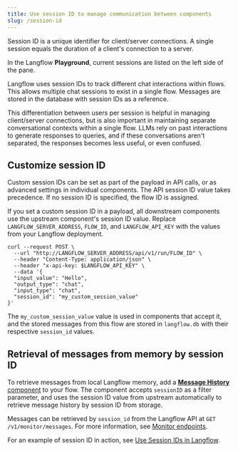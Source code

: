 ```yaml
---
title: Use session ID to manage communication between components
slug: /session-id
---
```


Session ID is a unique identifier for client/server connections. A single session equals the duration of a client's connection to a server.

In the Langflow **Playground**, current sessions are listed on the left side of the pane.

Langflow uses session IDs to track different chat interactions within flows. This allows multiple chat sessions to exist in a single flow. Messages are stored in the database with session IDs as a reference.

This differentiation between users per session is helpful in managing client/server connections, but is also important in maintaining separate conversational contexts within a single flow. LLMs rely on past interactions to generate responses to queries, and if these conversations aren't separated, the responses becomes less useful, or even confused.

## Customize session ID

Custom session IDs can be set as part of the payload in API calls, or as advanced settings in individual components. The API session ID value takes precedence. If no session ID is specified, the flow ID is assigned.

If you set a custom session ID in a payload, all downstream components use the upstream component's session ID value.
Replace `LANGFLOW_SERVER_ADDRESS`, `FLOW_ID`, and `LANGFLOW_API_KEY` with the values from your Langflow deployment.
```
curl --request POST \
  --url "http://LANGFLOW_SERVER_ADDRESS/api/v1/run/FLOW_ID" \
  --header "Content-Type: application/json" \
  --header "x-api-key: $LANGFLOW_API_KEY" \
  --data '{
  "input_value": "Hello",
  "output_type": "chat",
  "input_type": "chat",
  "session_id": "my_custom_session_value"
}'
```

The `my_custom_session_value` value is used in components that accept it, and the stored messages from this flow are stored in `langflow.db` with their respective `session_id` values.

## Retrieval of messages from memory by session ID

To retrieve messages from local Langflow memory, add a [**Message History** component](/components-helpers#message-history) to your flow.
The component accepts `sessionID` as a filter parameter, and uses the session ID value from upstream automatically to retrieve message history by session ID from storage.

Messages can be retrieved by `session_id` from the Langflow API at `GET /v1/monitor/messages`. For more information, see [Monitor endpoints](https://docs.langflow.org/api-monitor).

For an example of session ID in action, see [Use Session IDs in Langflow](https://www.youtube.com/watch?v=nJiF_eF21MY).